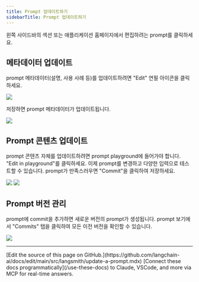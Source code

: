 ```yaml
---
title: Prompt 업데이트하기
sidebarTitle: Prompt 업데이트하기
---
```


왼쪽 사이드바의 섹션 또는 애플리케이션 홈페이지에서 편집하려는 prompt를 클릭하세요.

## 메타데이터 업데이트

prompt 메타데이터(설명, 사용 사례 등)를 업데이트하려면 "Edit" 연필 아이콘을 클릭하세요.

![](/langsmith/images/metadata-edit-button.png)

저장하면 prompt 메타데이터가 업데이트됩니다.

![](/langsmith/images/update-prompt-form.png)

## Prompt 콘텐츠 업데이트

prompt 콘텐츠 자체를 업데이트하려면 prompt playground에 들어가야 합니다. "Edit in playground"를 클릭하세요. 이제 prompt를 변경하고 다양한 입력으로 테스트할 수 있습니다. prompt가 만족스러우면 "Commit"을 클릭하여 저장하세요.

![](/langsmith/images/edit-in-playground.png)
![](/langsmith/images/prompt-playground-edit-commit.png)

## Prompt 버전 관리

prompt에 commit을 추가하면 새로운 버전의 prompt가 생성됩니다. prompt 보기에서 "Commits" 탭을 클릭하여 모든 이전 버전을 확인할 수 있습니다.

![](/langsmith/images/prompt-commits-tab.png)

---

<Callout icon="pen-to-square" iconType="regular">
    [Edit the source of this page on GitHub.](https://github.com/langchain-ai/docs/edit/main/src/langsmith/update-a-prompt.mdx)
</Callout>
<Tip icon="terminal" iconType="regular">
    [Connect these docs programmatically](/use-these-docs) to Claude, VSCode, and more via MCP for    real-time answers.
</Tip>
